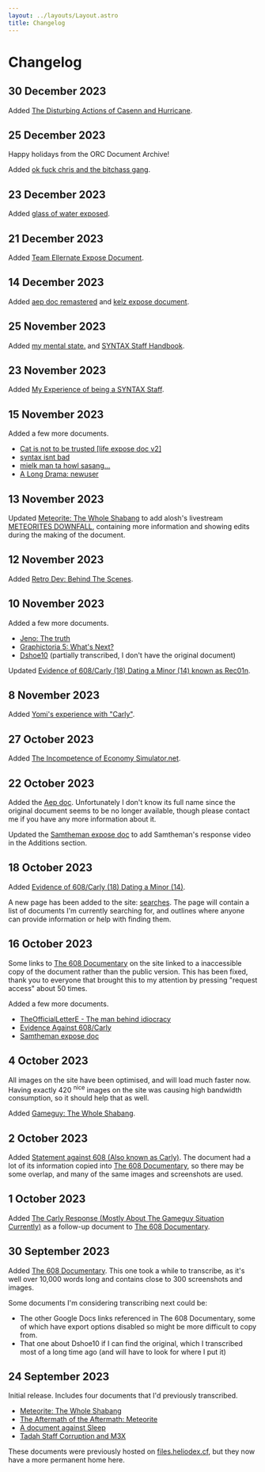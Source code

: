 ```yaml
---
layout: ../layouts/Layout.astro
title: Changelog
---
```


# Changelog

## 30 December 2023

Added [The Disturbing Actions of Casenn and Hurricane](/casenn-and-hurricane).

## 25 December 2023

Happy holidays from the ORC Document Archive!

Added [ok fuck chris and the bitchass gang](/chris).

## 23 December 2023

Added [glass of water exposed](/glass-of-water).

## 21 December 2023

Added [Team Ellernate Expose Document](/team-ellernate).

## 14 December 2023

Added [aep doc remastered](/aep-remastered) and [kelz expose document](/kelz).

## 25 November 2023

Added [my mental state.](/my-mental-state) and [SYNTAX Staff Handbook](/syntax-staff-handbook).

## 23 November 2023

Added [My Experience of being a SYNTAX Staff](/syntax-staff).

## 15 November 2023

Added a few more documents.

-   [Cat is not to be trusted [life expose doc v2]](/cat)
-   [syntax isnt bad](/syntax-isnt-bad)
-   [mielk man ta howl sasang...](/milk-man)
-   [A Long Drama: newuser](/newuser)

## 13 November 2023

Updated [Meteorite: The Whole Shabang](/meteorite) to add alosh's livestream [METEORITES DOWNFALL](https://www.youtube.com/watch?v=Tru5NF105RM), containing more information and showing edits during the making of the document.

## 12 November 2023

Added [Retro Dev: Behind The Scenes](/retro-dev).

## 10 November 2023

Added a few more documents.

-   [Jeno: The truth](/jeno)
-   [Graphictoria 5: What's Next?](/graphictoria)
-   [Dshoe10](/dshoe10) (partially transcribed, I don't have the original document)

Updated [Evidence of 608/Carly (18) Dating a Minor (14) known as Rec01n](/evidence-of-608-dating-a-minor).

## 8 November 2023

Added [Yomi's experience with "Carly"](/yomis-experience-with-carly).

## 27 October 2023

Added [The Incompetence of Economy Simulator.net](/incompetence-of-ecs).

## 22 October 2023

Added the [Aep doc](/aep). Unfortunately I don't know its full name since the original document seems to be no longer available, though please contact me if you have any more information about it.

Updated the [Samtheman expose doc](/samtheman) to add Samtheman's response video in the Additions section.

## 18 October 2023

Added [Evidence of 608/Carly (18) Dating a Minor (14)](/evidence-of-608-dating-a-minor).

A new page has been added to the site: [searches](/searches). The page will contain a list of documents I'm currently searching for, and outlines where anyone can provide information or help with finding them.

## 16 October 2023

Some links to [The 608 Documentary](https://docs.google.com/document/d/1tzcGfltf9EgArbHkycW9vYx2CoGPonHrWa29d_RyIbc) on the site linked to a inaccessible copy of the document rather than the public version. This has been fixed, thank you to everyone that brought this to my attention by pressing "request access" about 50 times.

Added a few more documents.

-   [TheOfficialLetterE - The man behind idiocracy](/letter-e)
-   [Evidence Against 608/Carly](/evidence-against-608)
-   [Samtheman expose doc](/samtheman)

## 4 October 2023

All images on the site have been optimised, and will load much faster now. Having exactly 420 <sup>nice</sup> images on the site was causing high bandwidth consumption, so it should help that as well.

Added [Gameguy: The Whole Shabang](/gameguy).

## 2 October 2023

Added [Statement against 608 (Also known as Carly)](/statement-against-608). The document had a lot of its information copied into [The 608 Documentary](/the-608-documentary), so there may be some overlap, and many of the same images and screenshots are used.

## 1 October 2023

Added [The Carly Response (Mostly About The Gameguy Situation Currently)](/the-carly-response) as a follow-up document to [The 608 Documentary](/the-608-documentary).

## 30 September 2023

Added [The 608 Documentary](/the-608-documentary). This one took a while to transcribe, as it's well over 10,000 words long and contains close to 300 screenshots and images.

Some documents I'm considering transcribing next could be:

-   The other Google Docs links referenced in The 608 Documentary, some of which have export options disabled so might be more difficult to copy from.
-   That one about Dshoe10 if I can find the original, which I transcribed most of a long time ago (and will have to look for where I put it)

## 24 September 2023

Initial release. Includes four documents that I'd previously transcribed.

-   [Meteorite: The Whole Shabang](/meteorite)
-   [The Aftermath of the Aftermath: Meteorite](/meteorite-aftermath)
-   [A document against Sleep](/a-document-against-sleep)
-   [Tadah Staff Corruption and M3X](/tadah-staff-corruption-and-m3x)

These documents were previously hosted on [files.heliodex.cf](https://files.heliodex.cf/), but they now have a more permanent home here.
